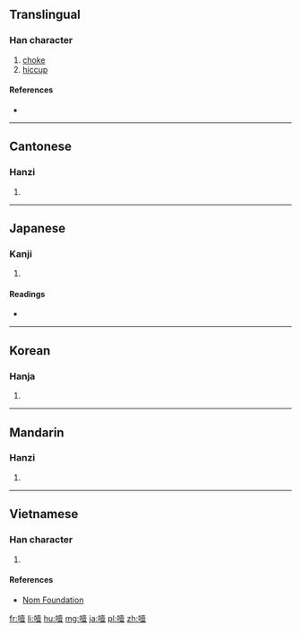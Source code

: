 ==Translingual==

===Han character===
{{Han char|rn=30|rad=口|as=12|sn=15|four=6401<sub>8</sub>|canj=口土月廿 (RGBT)|ids=⿰[[口]][[壹]]}}

# [[choke]]
# [[hiccup]]

====References====
* {{Han ref|kx=0208.280|dkj=04307|dj=0431.200|hdz=10681.030|uh=564E|ud=22094|bh=BC4F|bd=48207}}

----

==Cantonese==

===Hanzi===
{{yue-hanzi|jyut=[[jit3]]|y=yit3}}

# {{defn|lang=yue|sort=口12}}

----

==Japanese==

===Kanji===
{{ja-kanji|grade=|rs=口12}}

# {{defn|lang=ja|sort=口12}}

====Readings====
* {{ja-readings|on=[[いつ]] (itsu), [[えつ]] (etsu)|kun=[[むせぶ]] (musebu)}}

----

==Korean==

===Hanja===
{{ko-hanja|hangeul=열|rv=yeol|mr=yŏl}}

# {{defn|lang=ko|sort=口12}}

----

==Mandarin==

===Hanzi===
{{cmn-hanzi|pin=[[yē]] ([[ye1]]), [[zhān]] ([[zhan1]])|wg=yeh<sup>1</sup>, chan<sup>1</sup>}}

# {{defn|lang=cmn|sort=口12}}

----

==Vietnamese==

===Han character===
{{vi-hantu|[[ế]], [[nhắc]], [[nhắt]], [[nhốt]]|rs=口12}}

# {{defn|lang=vi|sort=口12}}

====References====
*[http://nomfoundation.org/common/nom_details.php?codepoint=564e Nom Foundation]

[[fr:噎]]
[[li:噎]]
[[hu:噎]]
[[mg:噎]]
[[ja:噎]]
[[pl:噎]]
[[zh:噎]]